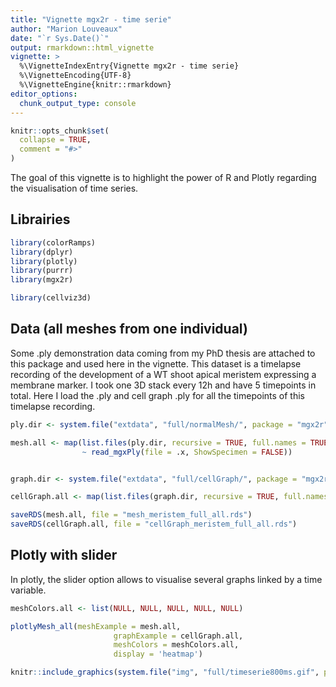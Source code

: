 ```yaml
---
title: "Vignette mgx2r - time serie"
author: "Marion Louveaux"
date: "`r Sys.Date()`"
output: rmarkdown::html_vignette
vignette: >
  %\VignetteIndexEntry{Vignette mgx2r - time serie}
  %\VignetteEncoding{UTF-8}
  %\VignetteEngine{knitr::rmarkdown}
editor_options: 
  chunk_output_type: console
---
```


```r
knitr::opts_chunk$set(
  collapse = TRUE,
  comment = "#>"
)
```


The goal of this vignette is to highlight the power of R and Plotly regarding the visualisation of time series.

## Librairies

```r
library(colorRamps)
library(dplyr)
library(plotly)
library(purrr)
library(mgx2r)

library(cellviz3d)
```


## Data (all meshes from one individual)

Some .ply demonstration data coming from my PhD thesis are attached to this package and used here in the vignette. This dataset is a timelapse recording of the development of a WT shoot apical meristem expressing a membrane marker. I took one 3D stack every 12h and have 5 timepoints in total. Here I load the .ply and cell graph .ply for all the timepoints of this timelapse recording.

```r
ply.dir <- system.file("extdata", "full/normalMesh/", package = "mgx2r")

mesh.all <- map(list.files(ply.dir, recursive = TRUE, full.names = TRUE),
                ~ read_mgxPly(file = .x, ShowSpecimen = FALSE))


graph.dir <- system.file("extdata", "full/cellGraph/", package = "mgx2r")

cellGraph.all <- map(list.files(graph.dir, recursive = TRUE, full.names = TRUE), ~read_mgxCellGraph(fileCellGraph = .x, header_max = 30))
```


```r
saveRDS(mesh.all, file = "mesh_meristem_full_all.rds")
saveRDS(cellGraph.all, file = "cellGraph_meristem_full_all.rds")
```



## Plotly with slider

In plotly, the slider option allows to visualise several graphs linked by a time variable.

```r
meshColors.all <- list(NULL, NULL, NULL, NULL, NULL)

plotlyMesh_all(meshExample = mesh.all,
                       graphExample = cellGraph.all,
                       meshColors = meshColors.all,
                       display = 'heatmap')

```

```r
knitr::include_graphics(system.file("img", "full/timeserie800ms.gif", package = "mgx2r"))
```



